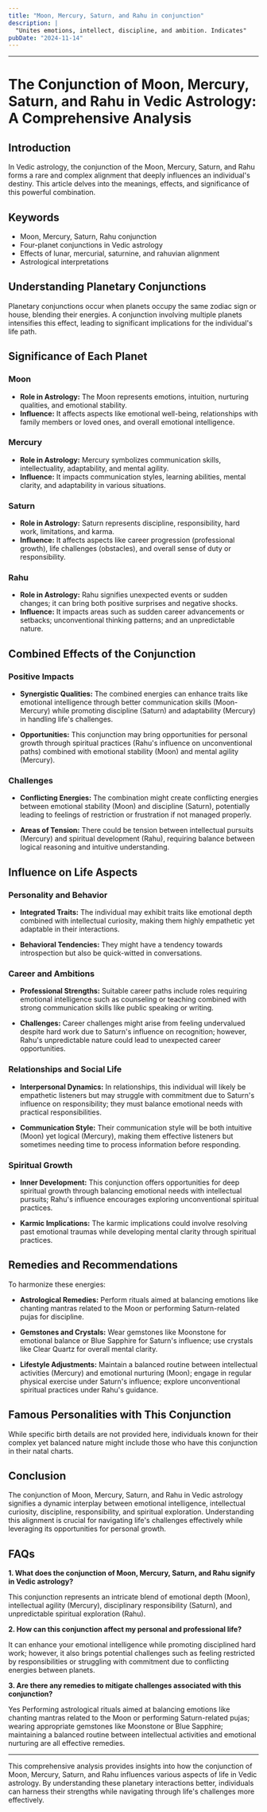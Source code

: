 ```yaml
---
title: "Moon, Mercury, Saturn, and Rahu in conjunction"
description: |
  "Unites emotions, intellect, discipline, and ambition. Indicates"
pubDate: "2024-11-14"
---
```


---

# The Conjunction of Moon, Mercury, Saturn, and Rahu in Vedic Astrology: A Comprehensive Analysis

## Introduction

In Vedic astrology, the conjunction of the Moon, Mercury, Saturn, and Rahu forms a rare and complex alignment that deeply influences an individual's destiny. This article delves into the meanings, effects, and significance of this powerful combination.

## Keywords

- Moon, Mercury, Saturn, Rahu conjunction
- Four-planet conjunctions in Vedic astrology
- Effects of lunar, mercurial, saturnine, and rahuvian alignment
- Astrological interpretations

## Understanding Planetary Conjunctions

Planetary conjunctions occur when planets occupy the same zodiac sign or house, blending their energies. A conjunction involving multiple planets intensifies this effect, leading to significant implications for the individual's life path.

## Significance of Each Planet

### Moon

- **Role in Astrology:** The Moon represents emotions, intuition, nurturing qualities, and emotional stability.
- **Influence:** It affects aspects like emotional well-being, relationships with family members or loved ones, and overall emotional intelligence.

### Mercury

- **Role in Astrology:** Mercury symbolizes communication skills, intellectuality, adaptability, and mental agility.
- **Influence:** It impacts communication styles, learning abilities, mental clarity, and adaptability in various situations.

### Saturn

- **Role in Astrology:** Saturn represents discipline, responsibility, hard work, limitations, and karma.
- **Influence:** It affects aspects like career progression (professional growth), life challenges (obstacles), and overall sense of duty or responsibility.

### Rahu

- **Role in Astrology:** Rahu signifies unexpected events or sudden changes; it can bring both positive surprises and negative shocks.
- **Influence:** It impacts areas such as sudden career advancements or setbacks; unconventional thinking patterns; and an unpredictable nature.

## Combined Effects of the Conjunction

### Positive Impacts

- **Synergistic Qualities:** The combined energies can enhance traits like emotional intelligence through better communication skills (Moon-Mercury) while promoting discipline (Saturn) and adaptability (Mercury) in handling life's challenges.
  
- **Opportunities:** This conjunction may bring opportunities for personal growth through spiritual practices (Rahu's influence on unconventional paths) combined with emotional stability (Moon) and mental agility (Mercury).

### Challenges

- **Conflicting Energies:** The combination might create conflicting energies between emotional stability (Moon) and discipline (Saturn), potentially leading to feelings of restriction or frustration if not managed properly.
  
- **Areas of Tension:** There could be tension between intellectual pursuits (Mercury) and spiritual development (Rahu), requiring balance between logical reasoning and intuitive understanding.

## Influence on Life Aspects

### Personality and Behavior

- **Integrated Traits:** The individual may exhibit traits like emotional depth combined with intellectual curiosity, making them highly empathetic yet adaptable in their interactions.
  
- **Behavioral Tendencies:** They might have a tendency towards introspection but also be quick-witted in conversations.

### Career and Ambitions

- **Professional Strengths:** Suitable career paths include roles requiring emotional intelligence such as counseling or teaching combined with strong communication skills like public speaking or writing.
  
- **Challenges:** Career challenges might arise from feeling undervalued despite hard work due to Saturn's influence on recognition; however, Rahu's unpredictable nature could lead to unexpected career opportunities.

### Relationships and Social Life

- **Interpersonal Dynamics:** In relationships, this individual will likely be empathetic listeners but may struggle with commitment due to Saturn's influence on responsibility; they must balance emotional needs with practical responsibilities.
  
- **Communication Style:** Their communication style will be both intuitive (Moon) yet logical (Mercury), making them effective listeners but sometimes needing time to process information before responding.

### Spiritual Growth

- **Inner Development:** This conjunction offers opportunities for deep spiritual growth through balancing emotional needs with intellectual pursuits; Rahu's influence encourages exploring unconventional spiritual practices.
  
- **Karmic Implications:** The karmic implications could involve resolving past emotional traumas while developing mental clarity through spiritual practices.

## Remedies and Recommendations

To harmonize these energies:

- **Astrological Remedies:** Perform rituals aimed at balancing emotions like chanting mantras related to the Moon or performing Saturn-related pujas for discipline.
  
- **Gemstones and Crystals:** Wear gemstones like Moonstone for emotional balance or Blue Sapphire for Saturn's influence; use crystals like Clear Quartz for overall mental clarity.
  
- **Lifestyle Adjustments:** Maintain a balanced routine between intellectual activities (Mercury) and emotional nurturing (Moon); engage in regular physical exercise under Saturn's influence; explore unconventional spiritual practices under Rahu's guidance.

## Famous Personalities with This Conjunction

While specific birth details are not provided here, individuals known for their complex yet balanced nature might include those who have this conjunction in their natal charts.

## Conclusion

The conjunction of Moon, Mercury, Saturn, and Rahu in Vedic astrology signifies a dynamic interplay between emotional intelligence, intellectual curiosity, discipline, responsibility, and spiritual exploration. Understanding this alignment is crucial for navigating life's challenges effectively while leveraging its opportunities for personal growth.

## FAQs

**1. What does the conjunction of Moon, Mercury, Saturn, and Rahu signify in Vedic astrology?**

This conjunction represents an intricate blend of emotional depth (Moon), intellectual agility (Mercury), disciplinary responsibility (Saturn), and unpredictable spiritual exploration (Rahu).

**2. How can this conjunction affect my personal and professional life?**

It can enhance your emotional intelligence while promoting disciplined hard work; however, it also brings potential challenges such as feeling restricted by responsibilities or struggling with commitment due to conflicting energies between planets.

**3. Are there any remedies to mitigate challenges associated with this conjunction?**

Yes Performing astrological rituals aimed at balancing emotions like chanting mantras related to the Moon or performing Saturn-related pujas; wearing appropriate gemstones like Moonstone or Blue Sapphire; maintaining a balanced routine between intellectual activities and emotional nurturing are all effective remedies.


---

This comprehensive analysis provides insights into how the conjunction of Moon, Mercury, Saturn, and Rahu influences various aspects of life in Vedic astrology. By understanding these planetary interactions better, individuals can harness their strengths while navigating through life's challenges more effectively.